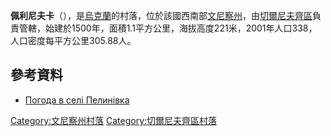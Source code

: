 {{coord|48|32|31|N|28|16|39|E|scale:30000|display=title}}

'''佩利尼夫卡'''（{{lang-uk|Пелинівка}}），是[[烏克蘭|烏克蘭]]的村落，位於該國西南部[[文尼察州|文尼察州]]，由[[切爾尼夫齊區|切爾尼夫齊區]]負責管轄，始建於1500年，面積1.1平方公里，海拔高度221米，2001年人口338，人口密度每平方公里305.88人。

==參考資料==
* [http://weather.in.ua/ua/vinnickaja/19745 Погода в селі Пелинівка] {{Wayback|url=http://weather.in.ua/ua/vinnickaja/19745 |date=20111220073608 }}

[[Category:文尼察州村落|Category:文尼察州村落]]
[[Category:切爾尼夫齊區村落|Category:切爾尼夫齊區村落]]


{{Vinnytsia-geo-stub}}